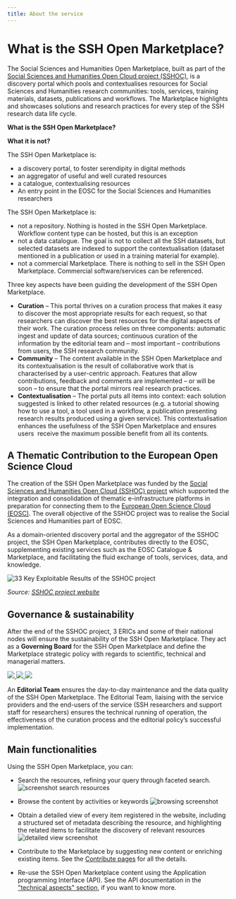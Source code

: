 ```yaml
---
title: About the service
---
```

# What is the SSH Open Marketplace?

The Social Sciences and Humanities Open Marketplace, built as part of the
[Social Sciences and Humanities Open Cloud project (SSHOC)](https://www.sshopencloud.eu/),
is a discovery portal which pools and contextualises resources for Social
Sciences and Humanities research communities: tools, services, training
materials, datasets, publications and workflows. The Marketplace highlights and showcases
solutions and research practices for every step of the SSH research data life
cycle.

<div className="grid" style={{ gridTemplateColumns: '60px 1fr', columnGap: '1rem' }}>

**What is the SSH Open Marketplace?**

**What it is not?**


The SSH Open Marketplace is:
- a discovery portal, to foster serendipity in digital methods
- an aggregator of useful and well curated resources
- a catalogue, contextualising resources
- An entry point in the EOSC for the Social Sciences and Humanities researchers 


The SSH Open Marketplace is:
- not a repository. Nothing is hosted in the SSH Open Marketplace. Workflow content type can be hosted, but this is an exception
- not a data catalogue. The goal is not to collect all the SSH datasets, but selected datasets are indexed to support the contextualisation (dataset mentioned in a publication or used in a training material for example).
- not a commercial Marketplace. There is nothing to sell in the SSH Open Marketplace. Commercial software/services can be referenced. 

</div>

Three key aspects have been guiding the development of the SSH Open Marketplace.

* **Curation** – This portal thrives on a curation process that makes it easy to
  discover the most appropriate results for each request, so that researchers
  can discover the best resources for the digital aspects of their work. The
  curation process relies on three components: automatic ingest and update of
  data sources; continuous curation of the information by the editorial team and
  – most important – contributions from users, the SSH research community.
* **Community** – The content available in the SSH Open Marketplace and its
  contextualisation is the result of collaborative work that is characterised by
  a user-centric approach. Features that allow contributions, feedback and
  comments are implemented – or will be soon – to ensure that the portal mirrors
  real research practices.
* **Contextualisation** – The portal puts all items into context: each solution
  suggested is linked to other related resources (e.g. a tutorial showing how to
  use a tool, a tool used in a workflow, a publication presenting research
  results produced using a given service). This contextualisation enhances the
  usefulness of the SSH Open Marketplace and ensures users  receive the maximum
  possible benefit from all its contents.

## A Thematic Contribution to the European Open Science Cloud

The creation of the SSH Open Marketplace was funded by the [Social Sciences and Humanities Open Cloud (SSHOC) project](https://cordis.europa.eu/project/id/823782) which supported the integration and consolidation of thematic e-infrastructure platforms in preparation for connecting them to the [European Open Science Cloud (EOSC)](https://sshopencloud.eu/sshoc-eosc). The overall objective of the SSHOC project was to realise the Social Sciences and Humanities part of EOSC.

As a domain-oriented discovery portal and the aggregator of the SSHOC project, the SSH Open Marketplace, contributes directly to the EOSC, supplementing  existing services such as the EOSC Catalogue & Marketplace, and facilitating the fluid exchange of tools, services, data, and knowledge.

![33 Key Exploitable Results of the SSHOC project](/assets/images/33sshockers.png "33 SHOCing Key Exploitable Results")

*Source: [SSHOC project website](https://www.sshopencloud.eu/news/33-shocing-key-exploitable-results-support-your-research-ssh-and-beyond)*

## Governance & sustainability

After the end of the SSHOC project, 3 ERICs and some of their national nodes will ensure the sustainability of the  SSH Open Marketplace. They act as a **Governing Board** for the SSH Open Marketplace and define the Marketplace strategic policy with regards to scientific, technical and managerial matters.

<div className="grid grid-cols-3">

<a href="https://dariah.eu">
  <img src="/assets/images/dariah-eu-logo.png" />
</a>
<a href="https://www.cessda.eu">
  <img src="/assets/images/cessda-logo.png" />
</a>
<a href="https://clarin.eu">
  <img src="/assets/images/clarin-logo.png" />
</a>

</div>

An **Editorial Team** ensures the day-to-day maintenance and the data quality of the SSH Open Marketplace. The Editorial Team, liaising with the service providers and the end-users of the service (SSH researchers and support staff for researchers) ensures the technical running of operation, the effectiveness of the curation process and the editorial policy’s successful implementation. 

## Main functionalities

Using the SSH Open Marketplace, you can:

* Search the resources, refining your query through faceted search. 
  ![screenshot search resources](/assets/images/search-refine-screenshot.png "screenshot search resources")
* Browse the content by activities or keywords
  ![browsing screenshot](/assets/images/browse_activities_screenshot.png "browsing screenshot")
* Obtain a detailed view of every item registered in the website, including a
  structured set of metadata describing the resource, and highlighting the
  related items to facilitate the discovery of relevant resources
  ![detailed view screenshot](/assets/images/details-related-screenshot.jpg "detailed view screenshot")

* Contribute to the Marketplace by suggesting new content or enriching existing items. See the [Contribute pages](/contribute/overview) for all the details.

* Re-use the SSH Open Marketplace content using the Application programming
  Interface (API). See the API documentation in the
  ["technical aspects" section](/about/implementation), if you want to know
  more.